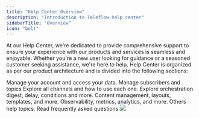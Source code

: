 ```yaml
---
title: "Help Center Overview"
description: "Introduction to Teleflow help center"
sidebarTitle: "Overview"
icon: "bolt"
---
```


At our Help Center, we're dedicated to provide comprehensive support to ensure your experience with our products and services is seamless and enjoyable. Whether you're a new user looking for guidance or a seasoned customer seeking assistance, we're here to help. Help Center is organized as per our product architecture and is divided into the following sections:

<CardGroup cols={2}>
  <Card title="Account Management" color="#BC002C" href="/help/account-management" icon="user">
    Manage your account and access your data.
  </Card>
  <Card
    title="User Management"
    color="#F7DF1E"
    href="/help/user-management"
    icon="users"
  >
    Manage subscribers and topics
  </Card>
  <Card title="Channels" color="#00D7FE" href="/help/channels" icon="bars">
    Explore all channels and how to use each one.
  </Card>
  <Card
    title="Orchestration"
    color="#47BA87"
    href="/help/orchestration"
    icon="screwdriver-wrench"
  >
   Explore orchestration digest, delay, conditions and more.
  </Card>
  <Card
    title="Content Management"
    color="#F7DF1E"
    href="/help/content-management"
    icon="file-pen"
  >
  Content management, layouts, templates, and more.
  </Card>
  <Card
    title="Observability"
    color="#dc2626"
    href="/help/observability"
    icon="magnifying-glass"
  >
  Observability, metrics, analytics, and more.
  </Card>
  <Card
    title="Others"
    color="#47BA87"
    href="/help/Others"
    icon="crystal-ball"
  >
  Others help topics.
  </Card>
  <Card title="FAQs" color="#00D7FE" href="/help/faq" icon="comment">
    Read frequently asked questions
  </Card>
</CardGroup>


<Frame caption="Product Architecture"><img src="/images/help/overview/product-architecture.jpg" /> </Frame> 